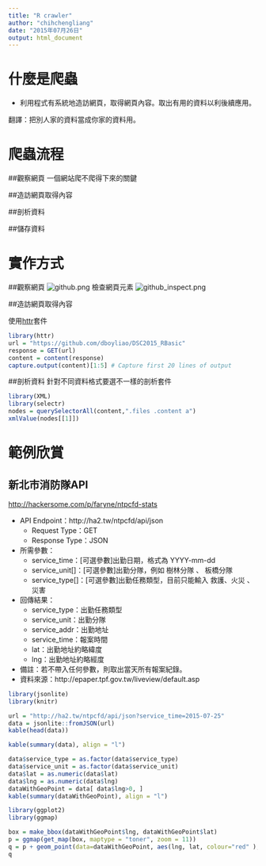 ```yaml
---
title: "R crawler"
author: "chihchengliang"
date: "2015年07月26日"
output: html_document
---
```


# 什麼是爬蟲
- 利用程式有系統地造訪網頁，取得網頁內容。取出有用的資料以利後續應用。

翻譯：把別人家的資料當成你家的資料用。


# 爬蟲流程

##觀察網頁
一個網站爬不爬得下來的關鍵

##造訪網頁取得內容

##剖析資料

##儲存資料


# 實作方式

##觀察網頁
![github.png](github.png)
檢查網頁元素
![github_inspect.png](github_inspect.png)

##造訪網頁取得內容

使用[httr](https://cran.r-project.org/web/packages/httr/httr.pdf)套件

```r
library(httr)
url = "https://github.com/dboyliao/DSC2015_RBasic"
response = GET(url)
content = content(response)
capture.output(content)[1:5] # Capture first 20 lines of output
```


##剖析資料
針對不同資料格式要選不一樣的剖析套件

```r
library(XML)
library(selectr)
nodes = querySelectorAll(content,".files .content a")
xmlValue(nodes[[1]])
```

# 範例欣賞

## 新北市消防隊API
[http://hackersome.com/p/faryne/ntpcfd-stats](http://hackersome.com/p/faryne/ntpcfd-stats)

- API Endpoint：http://ha2.tw/ntpcfd/api/json
    - Request Type：GET
    - Response Type：JSON
- 所需參數：
    - service_time：[可選參數]出勤日期，格式為 YYYY-mm-dd
    - service_unit[]：[可選參數]出勤分隊，例如 樹林分隊 、 板橋分隊
    - service_type[]：[可選參數]出勤任務類型，目前只能輸入 救護、火災 、 災害
- 回傳結果：
    - service_type：出勤任務類型
    - service_unit：出勤分隊
    - service_addr：出勤地址
    - service_time：報案時間
    - lat：出勤地址約略緯度
    - lng：出勤地址約略經度
- 備註：若不帶入任何參數，則取出當天所有報案紀錄。
- 資料來源：http://epaper.tpf.gov.tw/liveview/default.asp

```r
library(jsonlite)
library(knitr)

url = "http://ha2.tw/ntpcfd/api/json?service_time=2015-07-25"
data = jsonlite::fromJSON(url)
kable(head(data))
```

```r
kable(summary(data), align = "l")
```

```r
data$service_type = as.factor(data$service_type)
data$service_unit = as.factor(data$service_unit)
data$lat = as.numeric(data$lat)
data$lng = as.numeric(data$lng)
dataWithGeoPoint = data[ data$lng>0, ]
kable(summary(dataWithGeoPoint), align = "l")
```

```r
library(ggplot2)
library(ggmap)

box = make_bbox(dataWithGeoPoint$lng, dataWithGeoPoint$lat) 
p = ggmap(get_map(box, maptype = "toner", zoom = 11)) 
q = p + geom_point(data=dataWithGeoPoint, aes(lng, lat, colour="red" ), size =3)+ theme(legend.position="none")
q
```

